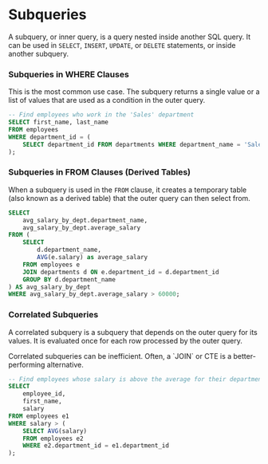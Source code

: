 # Subqueries

A subquery, or inner query, is a query nested inside another SQL query. It can be used in `SELECT`, `INSERT`, `UPDATE`, or `DELETE` statements, or inside another subquery.

### Subqueries in WHERE Clauses

This is the most common use case. The subquery returns a single value or a list of values that are used as a condition in the outer query.

```sql
-- Find employees who work in the 'Sales' department
SELECT first_name, last_name
FROM employees
WHERE department_id = (
    SELECT department_id FROM departments WHERE department_name = 'Sales'
);
```

### Subqueries in FROM Clauses (Derived Tables)

When a subquery is used in the `FROM` clause, it creates a temporary table (also known as a derived table) that the outer query can then select from.

```sql
SELECT
    avg_salary_by_dept.department_name,
    avg_salary_by_dept.average_salary
FROM (
    SELECT
        d.department_name,
        AVG(e.salary) as average_salary
    FROM employees e
    JOIN departments d ON e.department_id = d.department_id
    GROUP BY d.department_name
) AS avg_salary_by_dept
WHERE avg_salary_by_dept.average_salary > 60000;
```

### Correlated Subqueries

A correlated subquery is a subquery that depends on the outer query for its values. It is evaluated once for each row processed by the outer query.

<Callout type="warning">
  Correlated subqueries can be inefficient. Often, a `JOIN` or CTE is a
  better-performing alternative.
</Callout>

```sql
-- Find employees whose salary is above the average for their department
SELECT
    employee_id,
    first_name,
    salary
FROM employees e1
WHERE salary > (
    SELECT AVG(salary)
    FROM employees e2
    WHERE e2.department_id = e1.department_id
);
```
